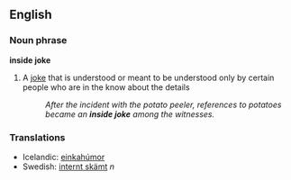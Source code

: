 ==English==
===Noun phrase===
'''inside joke'''
#{{idiom}} A [[joke]] that is understood or meant to be understood only by certain people who are in the know about the details
#:''After the incident with the potato peeler, references to potatoes became an '''inside joke''' among the witnesses.''

===Translations===

*Icelandic: [[einkahúmor]]
*Swedish: [[internt skämt]] ''n''